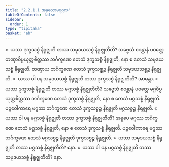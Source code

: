 ```yaml
---
title: "2.2.1.1 အနုလောမပုဂ္ဂလ"
tableOfContents: false
sidebar:
  order: 1
type: "tipitaka"
basket: "ab"
---
```



<DynamicBreadcrumb />

<Division number="88">

<Paragraph number="481">
»  ယဿ ဒုက္ခသစ္စံ နိရုဇ္ဈတိ တဿ သမုဒယသစ္စံ နိရုဇ္ဈတီတိ?
</Paragraph>

<Paragraph number="482">
သဗ္ဗေသံ စဝန္တာနံ ပဝတ္တေ တဏှာဝိပ္ပယုတ္တစိတ္တဿ ဘင်္ဂက္ခဏေ တေသံ ဒုက္ခသစ္စံ နိရုဇ္ဈတိ, နော စ တေသံ သမုဒယသစ္စံ နိရုဇ္ဈတိ. တဏှာယ ဘင်္ဂက္ခဏေ တေသံ ဒုက္ခသစ္စဉ္စ နိရုဇ္ဈတိ သမုဒယသစ္စဉ္စ နိရုဇ္ဈတိ.
</Paragraph>

<Paragraph number="483">
«  ယဿ ဝါ ပန သမုဒယသစ္စံ နိရုဇ္ဈတိ တဿ ဒုက္ခသစ္စံ နိရုဇ္ဈတီတိ? အာမန္တာ.
</Paragraph>

<Paragraph number="484">
»  ယဿ ဒုက္ခသစ္စံ နိရုဇ္ဈတိ တဿ မဂ္ဂသစ္စံ နိရုဇ္ဈတီတိ?
</Paragraph>

<Paragraph number="485">
သဗ္ဗေသံ စဝန္တာနံ ပဝတ္တေ မဂ္ဂဝိပ္ပယုတ္တစိတ္တဿ ဘင်္ဂက္ခဏေ တေသံ ဒုက္ခသစ္စံ နိရုဇ္ဈတိ, နော စ တေသံ မဂ္ဂသစ္စံ နိရုဇ္ဈတိ. ပဉ္စဝေါကာရေ မဂ္ဂဿ ဘင်္ဂက္ခဏေ တေသံ ဒုက္ခသစ္စဉ္စ နိရုဇ္ဈတိ မဂ္ဂသစ္စဉ္စ နိရုဇ္ဈတိ.
</Paragraph>

<Paragraph number="486">
«  ယဿ ဝါ ပန မဂ္ဂသစ္စံ နိရုဇ္ဈတိ တဿ ဒုက္ခသစ္စံ နိရုဇ္ဈတီတိ?
</Paragraph>

<Paragraph number="487">
အရူပေ မဂ္ဂဿ ဘင်္ဂက္ခဏေ တေသံ မဂ္ဂသစ္စံ နိရုဇ္ဈတိ, နော စ တေသံ ဒုက္ခသစ္စံ နိရုဇ္ဈတိ. ပဉ္စဝေါကာရေ မဂ္ဂဿ ဘင်္ဂက္ခဏေ တေသံ မဂ္ဂသစ္စဉ္စ နိရုဇ္ဈတိ ဒုက္ခသစ္စဉ္စ နိရုဇ္ဈတိ.
</Paragraph>

</Division>
<Division number="89">

<Paragraph number="488">
»  ယဿ သမုဒယသစ္စံ နိရုဇ္ဈတိ တဿ မဂ္ဂသစ္စံ နိရုဇ္ဈတီတိ? နော.
</Paragraph>

<Paragraph number="489">
«  ယဿ ဝါ ပန မဂ္ဂသစ္စံ နိရုဇ္ဈတိ တဿ သမုဒယသစ္စံ နိရုဇ္ဈတီတိ? နော.
</Paragraph>
</Division>